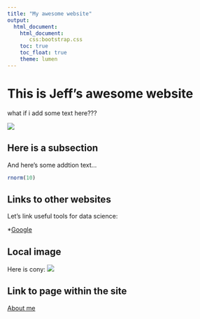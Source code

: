 ```yaml
---
title: "My awesome website"
output: 
  html_document:
    html_document:
       css:bootstrap.css
    toc: true
    toc_float: true
    theme: lumen
---
```



# This is Jeff's awesome website

what if i add some text here???

![](https://media.giphy.com/media/drXGoW1iudhKw/giphy.gif)

## Here is a subsection

And here's some addtion text…

```r
rnorm(10)
```


## Links to other websites

Let's link useful tools for data science:

*[Google](http://www.google.com)


## Local image

Here is cony:
![](images/cony.jpg)

## Link to page within the site
[About me](about.html)